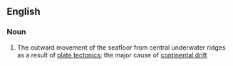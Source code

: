 {{rfd}}
==English==

===Noun===
{{wikipedia}}
{{en-noun|sg=[[seafloor]] [[spreading]]|-}}

#{{geology}} The outward movement of the seafloor from central underwater ridges as a result of [[plate tectonics]]; the major cause of [[continental drift]]